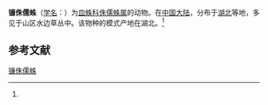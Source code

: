 {{Speciesbox
| name = 镰侏儒蛛
| status = 
| status_system = 
| image = 
| genus = Meioneta
| species = falcata
| authority = (Li et Zhu, 1995)<ref name='id13299'>{{cite web| url =http://www.bioinfo.cn/db05/BjdwSpecies.php?action=view&id=13299| title =镰侏儒蛛| work =《中国动物物种编目数据库》| publisher =中国科学院微生物研究所| author =中国科学院动物研究所| accessdate =2009-04-28| deadurl =yes| archiveurl =https://web.archive.org/web/20160305014602/http://www.bioinfo.cn/db05/BjdwSpecies.php?action=view&id=13299| archivedate =2016-03-05}}</ref>
}}

'''镰侏儒蛛'''（[[学名|学名]]：{{lang|la|''Meioneta falcata''}}）为[[皿蛛科|皿蛛科]][[侏儒蛛属|侏儒蛛属]]的动物。在[[中国大陆|中国大陆]]，分布于[[湖北|湖北]]等地，多见于山区水边草丛中。该物种的模式产地在湖北。<ref name='id13299'/>

== 参考文献 ==
{{reflist}}

{{Wikispecies|Meioneta falcata}}
{{Taxonbar|from=Q2103609}}

[[Category:侏儒蛛属|镰侏儒蛛]]


{{蜘蛛小作品}}